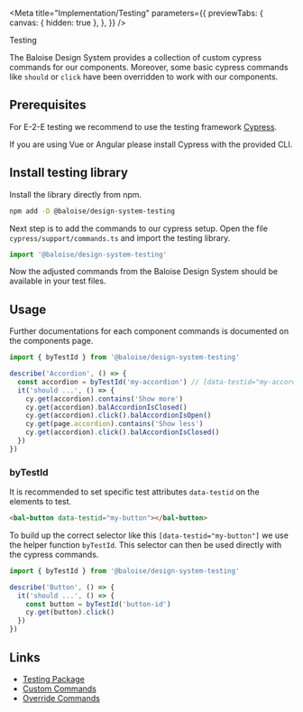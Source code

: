 
<Meta
  title="Implementation/Testing"
  parameters={{
    previewTabs: {
      canvas: { hidden: true },
    },
  }}
/>

<bal-doc-banner id="testing" subtitle="Implementation">Testing</bal-doc-banner>

The Baloise Design System provides a collection of custom cypress commands for our components. Moreover, some basic cypress commands like `should` or `click` have been overridden to work with our components.

## Prerequisites

For E-2-E testing we recommend to use the testing framework [Cypress](https://www.cypress.io/).

If you are using Vue or Angular please install Cypress with the provided CLI.

## Install testing library

Install the library directly from npm.

```bash
npm add -D @baloise/design-system-testing
```

Next step is to add the commands to our cypress setup. Open the file `cypress/support/commands.ts` and import the testing library.

```typescript
import '@baloise/design-system-testing'
```

Now the adjusted commands from the Baloise Design System should be available in your test files.

## Usage

Further documentations for each component commands is documented on the components page.

```typescript
import { byTestId } from '@baloise/design-system-testing'

describe('Accordion', () => {
  const accordion = byTestId('my-accordion') // [data-testid="my-accordion"]
  it('should ...', () => {
    cy.get(accordion).contains('Show more')
    cy.get(accordion).balAccordionIsClosed()
    cy.get(accordion).click().balAccordionIsOpen()
    cy.get(page.accordion).contains('Show less')
    cy.get(accordion).click().balAccordionIsClosed()
  })
})
```

### byTestId

It is recommended to set specific test attributes `data-testid` on the elements to test.

```html
<bal-button data-testid="my-button"></bal-button>
```

To build up the correct selector like this `[data-testid="my-button"]` we use the helper function `byTestId`. This selector can then be used directly with the cypress commands.

```typescript
import { byTestId } from '@baloise/design-system-testing'

describe('Button', () => {
  it('should ...', () => {
    const button = byTestId('button-id')
    cy.get(button).click()
  })
})
```

## Links

- [Testing Package](https://github.com/baloise/design-system/blob/master/packages/testing)
- [Custom Commands](https://github.com/baloise/design-system/blob/master/packages/testing/src/commands/custom)
- [Override Commands](https://github.com/baloise/design-system/blob/master/packages/testing/src/commands/overrides)

<bal-doc-github link="/stories/getting-started/02-testing.stories.mdx"></bal-doc-github>
